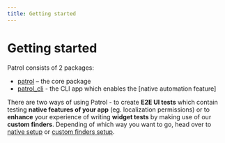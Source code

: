 ```yaml
---
title: Getting started
---
```


# Getting started

Patrol consists of 2 packages:

- [patrol] – the core package
- [patrol_cli] - the CLI app which enables the [native automation feature]

There are two ways of using Patrol - to create **E2E UI tests** which contain 
testing **native features of your app** (eg. localization permissions) or to **enhance** your experience of writing 
**widget tests** by making use of our **custom finders**. Depending of which way you want to go, 
head over to [native setup] or [custom finders setup].

[patrol]: https://pub.dev/packages/patrol
[patrol_cli]: https://pub.dev/packages/patrol_cli
[custom finders setup]: /getting-started/custom_finders
[native setup]: /getting-started/native